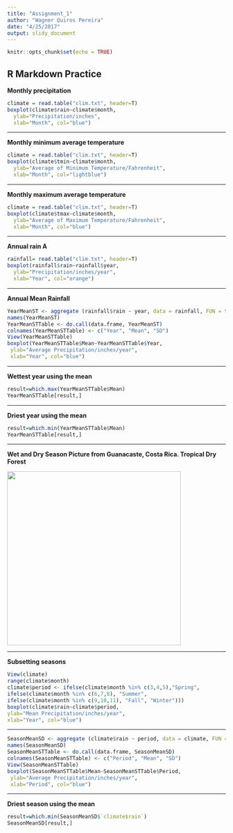 ```yaml
---
title: "Assignment_1"
author: "Wagner Quiros Pereira"
date: "4/25/2017"
output: slidy_document
---
```


```r
knitr::opts_chunk$set(echo = TRUE)
```

## R Markdown Practice

**Monthly precipitation**

```r
climate = read.table("clim.txt", header=T)
boxplot(climate$rain~climate$month,
  ylab="Precipitation/inches",
  xlab="Month", col="blue")
```

***
**Monthly minimum average temperature**

```r
climate = read.table("clim.txt", header=T)
boxplot(climate$tmin~climate$month,
  ylab="Average of Minimum Temperature/Fahrenheit",
  xlab="Month", col="lightblue")
```

***
**Monthly maximum average temperature**

```r
climate = read.table("clim.txt", header=T)
boxplot(climate$tmax~climate$month,
  ylab="Average of Maximum Temperature/Fahrenheit",
  xlab="Month", col="blue")
```

***
**Annual rain A**

```r
rainfall= read.table("clim.txt", header=T)
boxplot(rainfall$rain~rainfall$year,
  ylab="Precipitation/inches/year",
  xlab="Year", col="orange")
```

***
**Annual Mean Rainfall**

```r
YearMeanST <- aggregate (rainfall$rain ~ year, data = rainfall, FUN = function(x) {c(MEAN = mean(x), SD= sd (x))})
names(YearMeanST) 
YearMeanSTTable <- do.call(data.frame, YearMeanST)
colnames(YearMeanSTTable) <- c("Year", "Mean", "SD")
View(YearMeanSTTable)
boxplot(YearMeanSTTable$Mean~YearMeanSTTable$Year,
 ylab="Average Precipitation/inches/year",
 xlab="Year", col="blue")
```

***
**Wettest year using the mean**

```r
result=which.max(YearMeanSTTable$Mean)
YearMeanSTTable[result,]
```

***
**Driest year using the mean**

```r
result=which.min(YearMeanSTTable$Mean)
YearMeanSTTable[result,]
```

***

**Wet and Dry Season Picture from Guanacaste, Costa Rica. Tropical Dry Forest**

<div align="center">
<img src="Guanacaste.jpg" height=400>
</div>

***
**Subsetting seasons**

```r
View(climate)
range(climate$month)
climate$period <- ifelse(climate$month %in% c(3,4,5),"Spring",
ifelse(climate$month %in% c(6,7,8), "Summer",
ifelse(climate$month %in% c(9,10,11), "Fall", "Winter")))
boxplot(climate$rain~climate$period,
ylab="Mean Precipitation/inches/year",
xlab="Year", col="blue")
```

***
```r
SeasonMeanSD <- aggregate (climate$rain ~ period, data = climate, FUN = function(x) {c(MEAN = mean(x), SD= sd (x))})
names(SeasonMeanSD)
SeasonMeanSTTable <- do.call(data.frame, SeasonMeanSD)
colnames(SeasonMeanSTTable) <- c("Period", "Mean", "SD")
View(SeasonMeanSTTable)
boxplot(SeasonMeanSTTable$Mean~SeasonMeanSTTable$Period,
 ylab="Average Precipitation/inches/year",
 xlab="Period", col="blue")
```

***
**Driest season using the mean**
```r
result=which.min(SeasonMeanSD$`climate$rain`)
SeasonMeanSD[result,]
```




